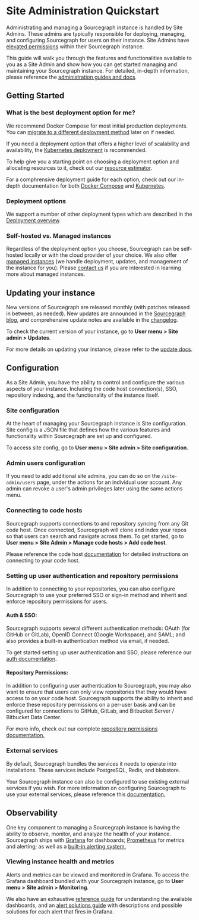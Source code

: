 # Site Administration Quickstart
Administrating and managing a Sourcegraph instance is handled by Site Admins. These admins are typically responsible for deploying, managing, and configuring Sourcegraph for users on their instance. Site Admins have [elevated permissions](/admin/privileges) within their Sourcegraph instance.

This guide will walk you through the features and functionalities available to you as a Site Admin and show how you can get started managing and maintaining your Sourcegraph instance. For detailed, in-depth information, please reference the [administration guides and docs](/admin/how-to/).

## Getting Started

### What is the best deployment option for me?
We recommend Docker Compose for most initial production deployments. You can [migrate to a different deployment method](/admin/updates/#migrating-to-a-new-deployment-type) later on if needed.

If you need a deployment option that offers a higher level of scalability and availability, the [Kubernetes deployment](/admin/deploy/kubernetes/) is recommended.

To help give you a starting point on choosing a deployment option and allocating resources to it, check out our [resource estimator](/admin/deploy/resource_estimator).

For a comphrensive deployment guide for each option, check out our in-depth documentation for both [Docker Compose](/admin/deploy/docker-compose/) and [Kubernetes](/admin/deploy/kubernetes/).

### Deployment options

We support a number of other deployment types which are described in the [Deployment overview](/admin/deploy/).

### Self-hosted vs. Managed instances
Regardless of the deployment option you choose, Sourcegraph can be self-hosted locally or with the cloud provider of your choice. We also offer [managed instances](/cloud/) (we handle deployment, updates, and management of the instance for you). Please [contact us](https://about.sourcegraph.com/contact/sales) if you are interested in learning more about managed instances.


## Updating your instance
New versions of Sourcegraph are released monthly (with patches released in between, as needed). New updates are announced in the [Sourcegraph blog](https://about.sourcegraph.com/blog), and comprehensive update notes are available in the [changelog](/technical-changelog).

To check the current version of your instance, go to **User menu > Site admin > Updates**.

For more details on updating your instance, please refer to the [update docs](/admin/updates/).

## Configuration
As a Site Admin, you have the ability to control and configure the various aspects of your instance. Including the code host connection(s), SSO, repository indexing, and the functionality of the instance itself.

### Site configuration
At the heart of managing your Sourcegraph instance is Site configuration. Site config is a JSON file that defines how the various features and functionality within Sourcegraph are set up and configured.

To access site config, go to **User menu > Site admin > Site configuration**.

### Admin users configuration
If you need to add additional site admins, you can do so on the `/site-admin/users` page, under the actions for an individual user account. Any admin can revoke a user's admin privileges later using the same actions menu.

### Connecting to code hosts
Sourcegraph supports connections to and repository syncing from any Git code host. Once connected, Sourcegraph will clone and index your repos so that users can search and navigate across them. To get started, go to **User menu > Site Admin > Manage code hosts > Add code host**.

Please reference the code host [documentation](/admin/code_hosts/) for detailed instructions on connecting to your code host.

### Setting up user authentication and repository permissions
In addition to connecting to your repositories, you can also configure Sourcegraph to use your preferred SSO or sign-in method and inherit and enforce repository permissions for users.

#### Auth & SSO:
Sourcegraph supports several different authentication methods: OAuth (for GitHub or GitLab), OpenID Connect (Google Workspace), and SAML; and also provides a built-in authentication method via email, if needed.

To get started setting up user authentication and SSO, please reference our [auth documentation](/admin/auth/).

#### Repository Permissions:
In addition to configuring user authentication to Sourcegraph, you may also want to ensure that users can only view repositories that they would have access to on your code host. Sourcegraph supports the ability to inherit and enforce these repository permissions on a per-user basis and can be configured for connections to GitHub, GitLab, and Bitbucket Server / Bitbucket Data Center.

For more info, check out our complete [repository permissions documentation.](/admin/permissions/)


### External services
By default, Sourcegraph bundles the services it needs to operate into installations. These services include PostgreSQL, Redis, and blobstore.

Your Sourcegraph instance can also be configured to use existing external services if you wish. For more information on configuring Sourcegraph to use your external services, please reference this [documentation.](/admin/external_services/)

## Observability
One key component to managing a Sourcegraph instance is having the ability to observe, monitor, and analyze the health of your instance. Sourcegraph ships with [Grafana](https://grafana.com/) for dashboards; [Prometheus](https://prometheus.io/) for metrics and alerting; as well as a [built-in alerting system.](/admin/observability/alerting)

### Viewing instance health and metrics
Alerts and metrics can be viewed and monitored in Grafana. To access the Grafana dashboard bundled with your Sourcegraph instance, go to **User menu > Site admin > Monitoring**.

We also have an exhaustive [reference guide](/admin/observability/dashboards) for understanding the available dashboards, and an [alert solutions guide](/admin/observability/alerts) with descriptions and possible solutions for each alert that fires in Grafana.
